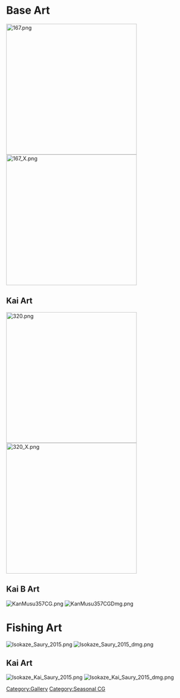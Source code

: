 =Base Art=
[[File:167.png|350px]]   [[File:167_X.png|350px]]

==Kai Art==
[[File:320.png|350px]]   [[File:320_X.png|350px]]

==Kai B Art==
[[File:KanMusu357CG.png]] [[File:KanMusu357CGDmg.png]]

=Fishing Art=
[[File:Isokaze_Saury_2015.png]]   [[File:Isokaze_Saury_2015_dmg.png]]

==Kai Art==
[[File:Isokaze_Kai_Saury_2015.png]]   [[File:Isokaze_Kai_Saury_2015_dmg.png]]

[[Category:Gallery]]
[[Category:Seasonal CG]]